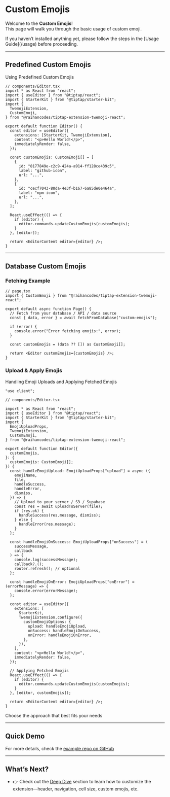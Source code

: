 
# Custom Emojis

Welcome to the **Custom Emojis**!  
This page will walk you through the basic usage of custom emoji.

<Alert variant="default" className="flex gap-2 items-start ">
  <span className="flex-shrink-0 leading-none mt-1.5">
    <BookOpen className="size-[1em] align-middle" />
  </span>
  <AlertDescription className="[&>*]:m-0">
    If you haven’t installed anything yet, please follow the steps in the [Usage
    Guide](/usage) before proceeding.
  </AlertDescription>
</Alert>

---

<section>

<H2
  iconUrl="https://ofqhpepsytodemxfrhrc.supabase.co/storage/v1/object/public/tiptap-extension-twemoji-assets/okabe.jpg"
  iconAlt="okabe"
  iconClassName="rounded"
>
  Predefined Custom Emojis
</H2>

Using Predefined Custom Emojis

```tsx
// components/Editor.tsx
import * as React from "react";
import { useEditor } from "@tiptap/react";
import { StarterKit } from "@tiptap/starter-kit";
import {
  TwemojiExtension,
  CustomEmoji,
} from "@raihancodes/tiptap-extension-twemoji-react";

export default function Editor() {
  const editor = useEditor({
    extensions: [StarterKit, TwemojiExtension],
    content: "<p>Hello World!</p>",
    immediatelyRender: false,
  });

  const customEmojis: CustomEmoji[] = [
    {
      id: "8177849e-c2c9-424a-a914-ff128ce439c5",
      label: "github-icon",
      url: "...",
    },
    {
      id: "cecf7043-80da-4e3f-b167-6a85de0e464a",
      label: "npm-icon",
      url: "...",
    },
  ];

  React.useEffect(() => {
    if (editor) {
      editor.commands.updateCustomEmojis(customEmojis);
    }
  }, [editor]);

  return <EditorContent editor={editor} />;
}
```

</section>

---

<section>

<H2
  iconUrl="https://cdn.jsdelivr.net/gh/jdecked/twemoji@16.0.1/assets/svg/1f5c4.svg"
  iconAlt="🗄️"
  iconClassName="rounded"
>
  Database Custom Emojis
</H2>

### Fetching Example

```tsx
// page.tsx
import { CustomEmoji } from "@raihancodes/tiptap-extension-twemoji-react";

export default async function Page() {
  // Fetch from your database / API / data source
  const { data, error } = await fetchFromDatabase("custom-emojis");

  if (error) {
    console.error("Error fetching emojis:", error);
  }

  const customEmojis = (data ?? []) as CustomEmoji[];

  return <Editor customEmojis={customEmojis} />;
}
```

### Upload & Apply Emojis

Handling Emoji Uploads and Applying Fetched Emojis

```tsx
"use client";

// components/Editor.tsx

import * as React from "react";
import { useEditor } from "@tiptap/react";
import { StarterKit } from "@tiptap/starter-kit";
import {
  EmojiUploadProps,
  TwemojiExtension,
  CustomEmoji,
} from "@raihancodes/tiptap-extension-twemoji-react";

export default function Editor({
  customEmojis,
}: {
  customEmojis: CustomEmoji[];
}) {
  const handleEmojiUpload: EmojiUploadProps["upload"] = async ({
    emojiName,
    file,
    handleSuccess,
    handleError,
    dismiss,
  }) => {
    // Upload to your server / S3 / Supabase
    const res = await uploadToServer(file);
    if (res.ok) {
      handleSuccess(res.message, dismiss);
    } else {
      handleError(res.message);
    }
  };

  const handleEmojiOnSuccess: EmojiUploadProps["onSuccess"] = (
    successMessage,
    callback
  ) => {
    console.log(successMessage);
    callback?.();
    router.refresh(); // optional
  };

  const handleEmojiOnError: EmojiUploadProps["onError"] = (errorMessage) => {
    console.error(errorMessage);
  };

  const editor = useEditor({
    extensions: [
      StarterKit,
      TwemojiExtension.configure({
        customEmojiOptions: {
          upload: handleEmojiUpload,
          onSuccess: handleEmojiOnSuccess,
          onError: handleEmojiOnError,
        },
      }),
    ],
    content: "<p>Hello World!</p>",
    immediatelyRender: false,
  });

  // Applying Fetched Emojis
  React.useEffect(() => {
    if (editor) {
      editor.commands.updateCustomEmojis(customEmojis);
    }
  }, [editor, customEmojis]);

  return <EditorContent editor={editor} />;
}
```

Choose the approach that best fits your needs

</section>

---

<section>

<H2
  iconUrl="https://cdn.jsdelivr.net/gh/primer/octicons@16.1.1/icons/mark-github-16.svg"
  iconAlt="github"
  iconClassName="bg-white p-0.5 rounded"
>
  Quick Demo
</H2>

For more details, check the [example repo on GitHub](https://github.com/raihan-ramadhan/tiptap-extension-twemoji/tree/master/apps/example)

</section>

---

<section>

<H2
  iconUrl="https://cdn.jsdelivr.net/gh/jdecked/twemoji@16.0.1/assets/svg/1f680.svg"
  iconAlt="🚀"
>
  What’s Next?
</H2>

- 👉 Check out the [Deep Dive](/deep-dive) section to learn how to customize the extension—header, navigation, cell size, custom emojis, etc.

</section>
